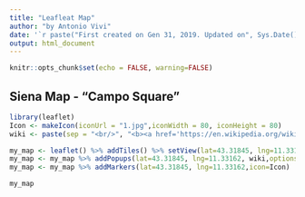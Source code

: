 ```yaml
---
title: "Leafleat Map"
author: "by Antonio Vivi"
date: '`r paste("First created on Gen 31, 2019. Updated on", Sys.Date())`'
output: html_document
---
```


```r
knitr::opts_chunk$set(echo = FALSE, warning=FALSE)
```

## Siena Map - "Campo Square"
```r
library(leaflet)
Icon <- makeIcon(iconUrl = "1.jpg",iconWidth = 80, iconHeight = 80)
wiki <- paste(sep = "<br/>", "<b><a href='https://en.wikipedia.org/wiki/Piazza_del_Campo'>Campo Square</a></b>")

my_map <- leaflet() %>% addTiles() %>% setView(lat=43.31845, lng=11.33162, zoom = 100)
my_map <- my_map %>% addPopups(lat=43.31845, lng=11.33162, wiki,options = popupOptions(closeButton = FALSE))
my_map <- my_map %>% addMarkers(lat=43.31845, lng=11.33162,icon=Icon)

my_map
```